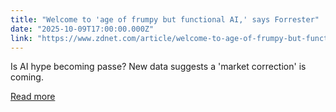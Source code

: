 ```yaml
---
title: "Welcome to 'age of frumpy but functional AI,' says Forrester"
date: "2025-10-09T17:00:00.000Z"
link: "https://www.zdnet.com/article/welcome-to-age-of-frumpy-but-functional-ai-says-forrester/"
---
```


Is AI hype becoming passe? New data suggests a 'market correction' is coming.

[Read more](https://www.zdnet.com/article/welcome-to-age-of-frumpy-but-functional-ai-says-forrester/)
